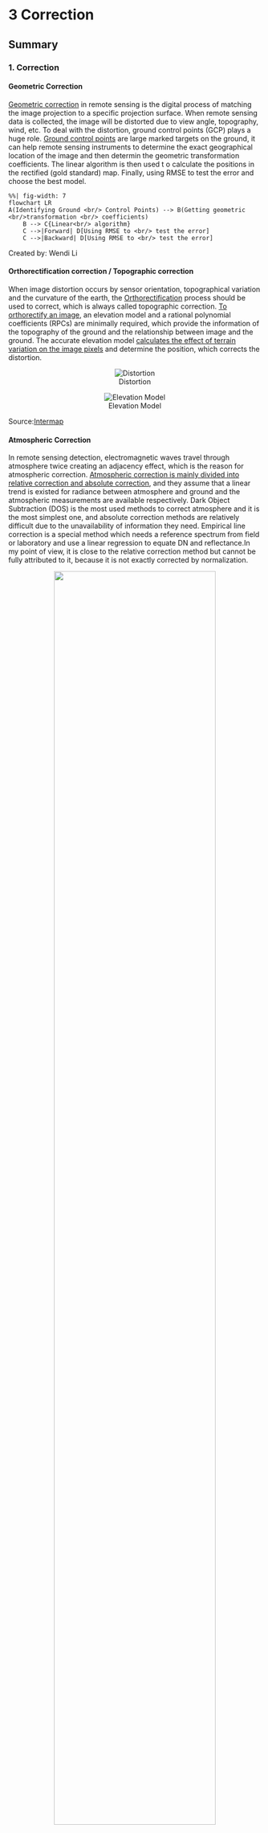 # 3 Correction

## Summary

### 1. Correction

#### Geometric Correction

[Geometric correction](http://www.flexiblepicturesystems.com/technology.html) in remote sensing is the digital process of matching the image projection to a specific projection surface. When remote sensing data is collected, the image will be distorted due to view angle, topography, wind, etc. To deal with the distortion, ground control points (GCP) plays a huge role. [Ground control points](https://medium.com/aerial-acuity/what-are-ground-control-points-gcps-and-how-do-i-use-them-4f4c3771fd0b) are large marked targets on the ground, it can help remote sensing instruments to determine the exact geographical location of the image and then determin the geometric transformation coefficients. The linear algorithm is then used t o calculate the positions in the rectified (gold standard) map. Finally, using RMSE to test the error and choose the best model.

```mermaid
%%| fig-width: 7
flowchart LR
A(Identifying Ground <br/> Control Points) --> B(Getting geometric <br/>transformation <br/> coefficients)
    B --> C{Linear<br/> algorithm}
    C -->|Forward| D[Using RMSE to <br/> test the error]
    C -->|Backward| D[Using RMSE to <br/> test the error]

```

Created by: Wendi Li

#### Orthorectification correction / Topographic correction

When image distortion occurs by sensor orientation, topographical variation and the curvature of the earth, the [Orthorectification](https://www.intermap.com/blog/orthorectification-in-a-nutshell) process should be used to correct, which is always called topographic correction. [To orthorectify an image](https://apollomapping.com/blog/g-faq-orthorectification-part/), an elevation model and a rational polynomial coefficients (RPCs) are minimally required, which provide the information of the topography of the ground and the relationship between image and the ground. The accurate elevation model [calculates the effect of terrain variation on the image pixels](https://www.intermap.com/blog/orthorectification-in-a-nutshell) and determine the position, which corrects the distortion.

<center>

::: {layout-ncol="2"}
![Distortion](distortion.png)

![Elevation Model](elevation.png)
:::

</center>

Source:[Intermap](https://www.intermap.com/blog/orthorectification-in-a-nutshell)

#### Atmospheric Correction

In remote sensing detection, electromagnetic waves travel through atmosphere twice creating an adjacency effect, which is the reason for atmospheric correction. [Atmospheric correction is mainly divided into relative correction and absolute correction](https://www.linkedin.com/pulse/atmospheric-correction-dinesh-shrestha/), and they assume that a linear trend is existed for radiance between atmosphere and ground and the atmospheric measurements are available respectively. Dark Object Subtraction (DOS) is the most used methods to correct atmosphere and it is the most simplest one, and absolute correction methods are relatively difficult due to the unavailability of information they need. Empirical line correction is a special method which needs a reference spectrum from field or laboratory and use a linear regression to equate DN and reflectance.In my point of view, it is close to the relative correction method but cannot be fully attributed to it, because it is not exactly corrected by normalization.

<center>![](Atmospheric_Correction.png){width="80%"}</center>

</br> Created by: Wendi Li

#### Radiometric Calibration

Radiometric Calibration is the ability to convert the uncalibrated and raw digital numbers (DN) for pixel value that recorded by satellite into physical units (W/m2/sr/µm), which aims to produce perfect images with regular coloration and correct exposure.

<center>![Factors that affect radiance](Radiometric_Calibration.png){width="60%"}</center>

Source:[Malvern Panalytical](https://www.materials-talks.com/the-importance-of-calibrating-your-remote-sensing-imagery/)

### 2. Merging and Enhancement

Remote sensing data (e.g. Landsat, Sentinel) are obtained from constantly moving satellites at regular time intervals, which results in they consist of many separate tiles. If we want to get the data of a bigger area, imagery merging will be used, which is called as "Mosaicking" in remote sensing. When joining two or more tiles, it is better to choose the tile with close time and have less cloud so that the merging imagery will be clearer. After getting the image we need, some enhancement methods will be used to deal with the image to make it easier to analyze or bring out features, which including ratio, filtering, texture, data fusion and PCA.

<center>![](Image_Processing.png){width="70%"}</center>

Created by: Wendi Li

## Application

### Application of correction: aerial photos

::: callout-note
# Paper

Rocchini, D., Di Rita, A., 2005. **Relief effects on aerial photos geometric correction**. Applied Geography 25, 159--168. https://doi.org/10.1016/j.apgeog.2005.03.002s
:::

This paper takes aerial photos as research object, applying geometric correction (called polynomial methods in the text) and orthorectification correction to aerial photos in three terrain types with different roughness (a flat area, a hilly area and a volcanic area) to test the effectiveness of them. This study was conducted based on Italy.

For geometric correction, 20 GCPs are selected randomly within the area and used in first and second order equation (the following figure). And the orthorectification correction uses an algorithm of the digital terrain model (DTM) which proposed by [Konecny (1979)](https://www.asprs.org/wp-content/uploads/pers/1979journal/jun/1979_jun_727-734.pdf) and [Novak (1992)](https://www.asprs.org/wp-content/uploads/pers/1992journal/mar/1992_mar_339-344.pdf). These two methods are used for three areas with different terrain roughness respectively, and then using the nearest neighbour method to output the images with 2 m pixel dimension, which compares the original image and corrected image. The RMSE for each area corresponding to each correction methods finally derived.

<center>![(x,y): the coordinates of image to be rectified; (X,Y): coordinates of the reference image or map](equation.png){width="80%"}</center>

Source: Rocchini and Di Rita, 2005

The results show that these two methods have the similar performance in flat areas, but as the terrain gets steeper, orthorectification correction works better. And a worthwhile discussion point is the relationship between GCP and RMSE. In general, fewer GCPs can result in lower RMSE values, but a low RMSE value does not mean high accuracy. In fact, as the number of GCPs is increasing, the RMSE value will rise firstly then fall, and finally stabilize. And it is impossible to get a very low value of RMSE because it is sensitibve.

<center>![](RMSE.png){width="80%"}</center>

Source: Rocchini and Di Rita, 2005

::: callout-tip
## My comment on methodology
It may be more accurate if the equations of geometric correction can be of third order or above, but there are some technical difficulties
:::

### Application of image merging: the Cabo de Gata-Níjar Natural Park, Spain

::: callout-note
# Paper

Rigol, J.P., Chica-Olmo, M., 1998. **Merging remote-sensing images for geological-environmental mapping: application to the Cabo de Gata-Níjar Natural Park, Spain**. Environmental Geology 34, 194--202. https://doi.org/10.1007/s002540050271
:::

The Cabo de Gata Níjar Natural Park is a natural park in Spain which has numerous abandoned mineral resources. For this reason, many activities of mining and sulphide metals extraction has been occured throughout the region, which caused the pollution problem. Before the environmental study, researchers should identify the exact locations of the mine works and waste tips, which will use the image merging in remote sensing technology.

Sensors of SPOT HRV and Landsat Thematic Mapper (TM) are used in this study, which are commonly used in natural study. These two sensors have their own characteristics, so combination will provide researches more useful information. The merging process is mainly divide into two step. In the first step, a digital preprocessing is done to implement a physically coordinate fusing of them. In the second part, a merging of spatial and spectral information is implemented, which aims to combine the useful information of two data set into one. The basic principle of merging is that the original multispectral data is put into a new coordinate system through coordinate transform, where an axe represents the intensity image. The band of panchromatic data is then used to replace it, and finally the merging is completed by a reverse transform.

<center>![](merging.png){width="60%"}</center>

Source: Rigol and Chica-Olmo, 1998

There are 5 methods of merging used in this study for testing, which includes IHS, SC, PCA, CN and HPF. The result shows that the HPF performs best with the least distortions, followed by PCA. THE IHS is the worst offender in this case. However, due to the lack of visual appeal of HPF images, the strong-versatility PCA has become the most widely used in current research.

<center>![](5methods.png){width="60%"}</center>

Source: Rigol and Chica-Olmo, 1998

::: callout-tip
## My comment on methodology
The method of multi-step image merging is relatively simple and the merging result is more accurate. However, the difficulty of technology also makes the probability of spectral information error higher, so multiple tests are needed.
:::

## Personal Reflection

This week I have learned about the different types of image correction as well as image merging and enhancement. The biggest feeling I have is that the corrections are hard to understand and some of them are so similar that make me easily confused. Therefore, I made some flow charts to help me thinking more clearly and I found this is really a good methods for learning fragmented concepts and knowledge.

Focusing on the content, I consider what I have learned this week are really useful because correction is the basic step for all the analysis. Although there are some level 2 products that help us save a lot of hassle in handling, we should know about the principles of each methods so that we can explain the results better. Most importantly, if I want to be a PHD or researchers in the future, the level 2 products are not nearly enough.
